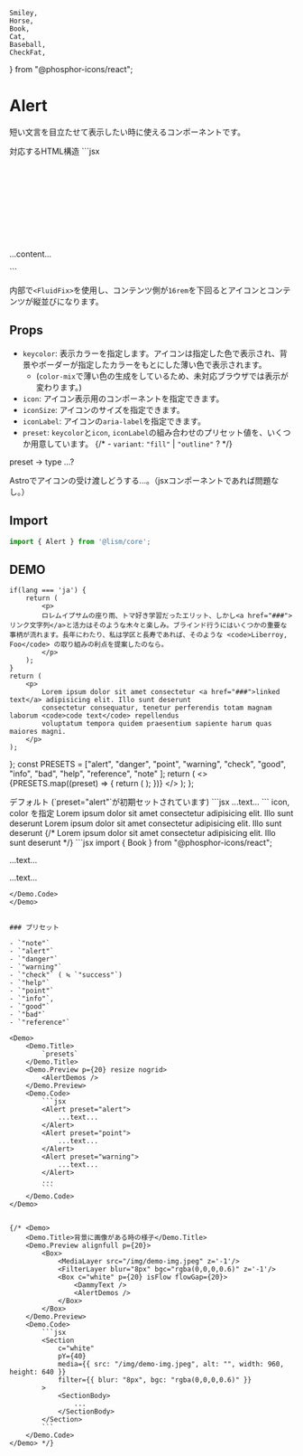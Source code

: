 	Smiley,
	Horse,
	Book,
	Cat,
	Baseball,
	CheckFat,
} from "@phosphor-icons/react";


# Alert

短い文言を目立たせて表示したい時に使えるコンポーネントです。


<Demo>
	<Demo.Title>対応するHTML構造</Demo.Title>
	<Demo.Code>
		```jsx
		<div class="c--alert l--fluidFix" data-fix="first">
			<div class="c--alert__icon l--center">
				<svg>...</svg>
			</div>
			<div class="c--alert__body is--flow -flowGap:s">
				<p>...content...</p>
			</div>
		</div>
		```
	</Demo.Code>
</Demo>

内部で`<FluidFix>`を使用し、コンテンツ側が`16rem`を下回るとアイコンとコンテンツが縦並びになります。


## Props

- `keycolor`: 表示カラーを指定します。アイコンは指定した色で表示され、背景やボーダーが指定したカラーをもとにした薄い色で表示されます。
	- (`color-mix`で薄い色の生成をしているため、未対応ブラウザでは表示が変わります。)
- `icon`: アイコン表示用のコンポーネントを指定できます。
- `iconSize`: アイコンのサイズを指定できます。
- `iconLabel`: アイコンの`aria-label`を指定できます。
- `preset`: `keycolor`と`icon`, `iconLabel`の組み合わせのプリセット値を、いくつか用意しています。
{/* - `variant`: `"fill"` | `"outline"` ? */}

preset → type ...?

<Alert>
Astroでアイコンの受け渡しどうする...。（jsxコンポーネントであれば問題なし。）
</Alert>


## Import

```js
import { Alert } from '@lism/core';
```

## DEMO

	if(lang === 'ja') {
		return (
			<p>
			ロレムイプサムの座り雨、トマ好き学習だったエリット、しかし<a href="###">リンク文字列</a>と活力はそのような木々と楽しみ。ブラインド行うにはいくつかの重要な事柄が流れます。長年にわたり、私は学区と長寿であれば、そのような <code>Liberroy, Foo</code> の取り組みの利点を提案したのなら。
			</p>
		);
	}
	return (
		<p>
			Lorem ipsum dolor sit amet consectetur <a href="###">linked text</a> adipisicing elit. Illo sunt deserunt
			consectetur consequatur, tenetur perferendis totam magnam laborum <code>code text</code> repellendus
			voluptatum tempora quidem praesentium sapiente harum quas maiores magni.
		</p>
	);
};
	const PRESETS = ["alert", "danger", "point", "warning", "check", "good", "info", "bad", "help", "reference", "note" ];
	return (
		<> 
			{PRESETS.map((preset) => {
				return (
					<Alert key={preset} variant={variant} preset={preset}><DemoText lang="ja" /></Alert>
				);
			})}
		</>
	);
};

<Demo>
	<Demo.Title>
		デフォルト (`preset="alert"`が初期セットされています)
	</Demo.Title>
	<Demo.Preview p={20}>
		<Alert><DemoText lang="ja" /></Alert>
	</Demo.Preview>
	<Demo.Code>
		```jsx
		<Alert>...text...</Alert>
		```
	</Demo.Code>
</Demo>


<Demo>
	<Demo.Title>
		icon, color を指定
	</Demo.Title>
	<Demo.Preview p={20}>
		<Alert icon={Book} keycolor="purple">
			Lorem ipsum dolor sit amet consectetur adipisicing elit. Illo sunt deserunt
		</Alert>
		<Alert icon="star" keycolor="pink" >
			Lorem ipsum dolor sit amet consectetur adipisicing elit. Illo sunt deserunt
		</Alert>
		{/* <Alert icon={CheckFat} keycolor="green">
			Lorem ipsum dolor sit amet consectetur adipisicing elit. Illo sunt deserunt
		</Alert> */}
	</Demo.Preview>
<Demo.Code>
```jsx
import { Book } from "@phosphor-icons/react";

<Alert icon={Book} color="accent">...text...</Alert>

<Alert icon="star" keycolor="pink" >...text...</Alert>
```
</Demo.Code>
</Demo>


### プリセット

- `"note"`
- `"alert"`
- `"danger"`
- `"warning"`
- `"check"` ( ≒ `"success"`)
- `"help"`
- `"point"`
- `"info"`,
- `"good"`
- `"bad"`
- `"reference"`

<Demo>
	<Demo.Title>
		`presets`
	</Demo.Title>
	<Demo.Preview p={20} resize nogrid>
		<AlertDemos />
	</Demo.Preview>
	<Demo.Code>
		```jsx
		<Alert preset="alert">
			...text...
		</Alert>
		<Alert preset="point">
			...text...
		</Alert>
		<Alert preset="warning">
			...text...
		</Alert>
		...
		```
	</Demo.Code>
</Demo>


{/* <Demo>
	<Demo.Title>背景に画像がある時の様子</Demo.Title>
	<Demo.Preview alignfull p={20}>
		<Box>
			<MediaLayer src="/img/demo-img.jpeg" z='-1'/>
			<FilterLayer blur="8px" bgc="rgba(0,0,0,0.6)" z='-1'/>
			<Box c="white" p={20} isFlow flowGap={20}>
				<DammyText />
				<AlertDemos />
			</Box>
		</Box>
	</Demo.Preview>
	<Demo.Code>
		```jsx
		<Section
			c="white"
			pY={40}
			media={{ src: "/img/demo-img.jpeg", alt: "", width: 960, height: 640 }}
			filter={{ blur: "8px", bgc: "rgba(0,0,0,0.6)" }}
		>
			<SectionBody>
				...
			</SectionBody>
		</Section>
		```
	</Demo.Code>
</Demo> */}
